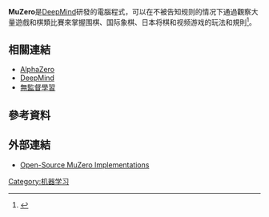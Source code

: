 {{Refimprove|time=2020-12-25T08:52:04+00:00}}
'''MuZero'''是[[DeepMind|DeepMind]]研發的電腦程式，可以在不被告知规则的情况下通過觀察大量遊戲和棋類比賽來掌握围棋、国际象棋、日本将棋和视频游戏的玩法和規則<ref>{{cite news |title=无需告知规则 MuZero算法自学成“棋”才 |url=https://finance.sina.com.cn/tech/2020-12-30/doc-iiznctke9241019.shtml |publisher=科技日报 |accessdate=2021-01-28 |archive-date=2021-02-02 |archive-url=https://web.archive.org/web/20210202014032/https://finance.sina.com.cn/tech/2020-12-30/doc-iiznctke9241019.shtml |dead-url=no }}</ref>。

== 相關連結 ==
* [[AlphaZero|AlphaZero]]
* [[DeepMind|DeepMind]]
* [[無監督學習|無監督學習]]

== 參考資料 ==
{{Reflist|2}}

== 外部連結 ==
* [http://www.furidamu.org/blog/2020/05/02/opensource-muzero-implementations/ Open-Source MuZero Implementations] {{Wayback|url=http://www.furidamu.org/blog/2020/05/02/opensource-muzero-implementations/ |date=20201029040519 }}

{{Game-stub}}

[[Category:机器学习|Category:机器学习]]